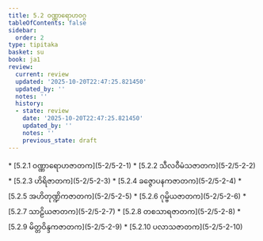 ```yaml
---
title: 5.2 ဝဏ္ဏာရောဟဝဂ္ဂ
tableOfContents: false
sidebar:
  order: 2
type: tipitaka
basket: su
book: ja1
review:
  current: review
  updated: '2025-10-20T22:47:25.821450'
  updated_by: ''
  notes: ''
  history:
  - state: review
    date: '2025-10-20T22:47:25.821450'
    updated_by: ''
    notes: ''
    previous_state: draft
---
```



<DynamicBreadcrumb />


<ReviewStatus review={frontmatter.review} showDetails={true} />

<HypothesisAnnotation frontmatter={frontmatter} />



<TableOfContents book="ja1" section="5.2">
* [5.2.1 ဝဏ္ဏာရောဟဇာတက](5-2/5-2-1)
* [5.2.2 သီလဝီမံသဇာတက](5-2/5-2-2)
* [5.2.3 ဟိရိဇာတက](5-2/5-2-3)
* [5.2.4 ခဇ္ဇောပနကဇာတက](5-2/5-2-4)
* [5.2.5 အဟိတုဏ္ဍိကဇာတက](5-2/5-2-5)
* [5.2.6 ဂုမ္ဗိယဇာတက](5-2/5-2-6)
* [5.2.7 သာဠိယဇာတက](5-2/5-2-7)
* [5.2.8 တစသာရဇာတက](5-2/5-2-8)
* [5.2.9 မိတ္တဝိန္ဒကဇာတက](5-2/5-2-9)
* [5.2.10 ပလာသဇာတက](5-2/5-2-10)
</TableOfContents>